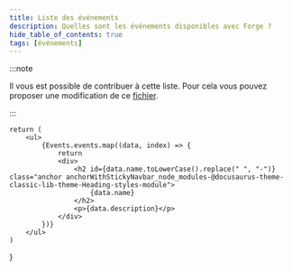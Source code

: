 ```yaml
---
title: Liste des événements
description: Quelles sont les événements disponibles avec Forge ?
hide_table_of_contents: true
tags: [événements]
---
```



:::note

Il vous est possible de contribuer à cette liste. Pour cela vous pouvez proposer une modification de ce [fichier](https://www.youtube.com/watch?v=dQw4w9WgXcQ).

:::

    return (
        <ul>
            {Events.events.map((data, index) => {
                return
                <div>
                    <h2 id={data.name.toLowerCase().replace(" ", "-")} class="anchor anchorWithStickyNavbar_node_modules-@docusaurus-theme-classic-lib-theme-Heading-styles-module">
                        {data.name}
                    </h2>
                    <p>{data.description}</p>
                </div>
            })}
        </ul>
    )
}